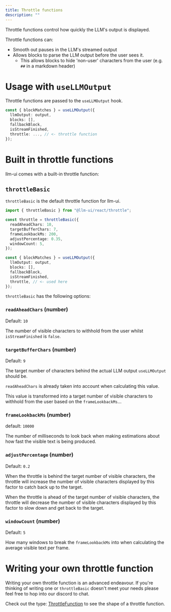 ```yaml
---
title: Throttle functions
description: ""
---
```



Throttle functions control how quickly the LLM's output is displayed.

Throttle functions can:

- Smooth out pauses in the LLM's streamed output
- Allows blocks to parse the LLM output before the user sees it.
  - This allows blocks to hide 'non-user' characters from the user (e.g. `##` in a markdown header)

# Usage with `useLLMOutput`

Throttle functions are passed to the `useLLMOutput` hook.

```ts
const { blockMatches } = useLLMOutput({
  llmOutput: output,
  blocks: [],
  fallbackBlock,
  isStreamFinished,
  throttle: ..., // <- throttle function
});
```

# Built in throttle functions

llm-ui comes with a built-in throttle function:

## `throttleBasic`

`throttleBasic` is the default throttle function for llm-ui.

```ts
import { throttleBasic } from "@llm-ui/react/throttle";

const throttle = throttleBasic({
  readAheadChars: 10,
  targetBufferChars: 7,
  frameLookbackMs: 200,
  adjustPercentage: 0.35,
  windowCount: 5,
});

const { blockMatches } = useLLMOutput({
  llmOutput: output,
  blocks: [],
  fallbackBlock,
  isStreamFinished,
  throttle, // <- used here
});
```

`throttleBasic` has the following options:

### `readAheadChars` (number)

Default: `10`

The number of visible characters to withhold from the user whilst `isStreamFinished` is `false`.

### `targetBufferChars` (number)

Default: `9`

The target number of characters behind the actual LLM output `useLLMOutput` should be.

`readAheadChars` is already taken into account when calculating this value.

This value is transformed into a target number of visible characters to withhold from the user based on the `frameLookbackMs`...

### `frameLookbackMs` (number)

default: `10000`

The number of milliseconds to look back when making estimations about how fast the visible text is being produced.

### `adjustPercentage` (number)

Default: `0.2`

When the throttle is behind the target number of visible characters, the throttle will increase the number of visible characters displayed by this factor to catch back up to the target.

When the throttle is ahead of the target number of visible characters, the throttle will decrease the number of visible characters displayed by this factor to slow down and get back to the target.

### `windowCount` (number)

Default: `5`

How many windows to break the `frameLookbackMs` into when calculating the average visible text per frame.

# Writing your own throttle function

Writing your own throttle function is an advanced endeavour. If you're thinking of writing one or `throttleBasic` doesn't meet your needs please feel free to hop into our discord to chat.

Check out the type: [ThrottleFunction](https://github.com/llm-ui-kit/llm-ui/blob/main/packages/react/src/core/useLLMOutput/types.ts) to see the shape of a throttle function.

